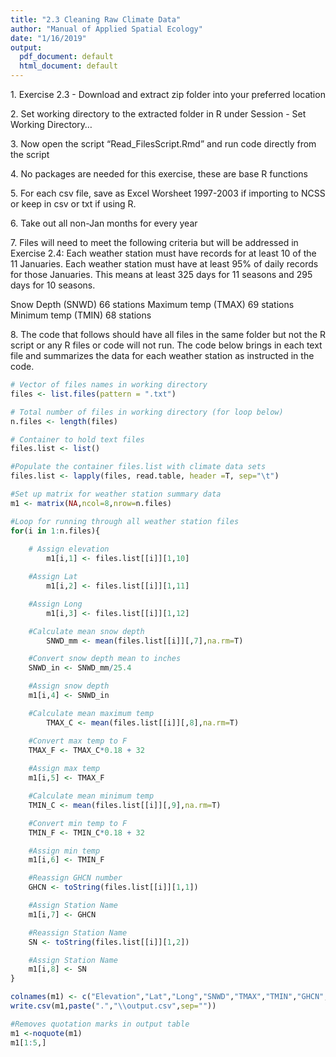 ---
title: "2.3 Cleaning Raw Climate Data"
author: "Manual of Applied Spatial Ecology"
date: "1/16/2019"
output: 
  pdf_document: default
  html_document: default
---
1\. Exercise 2.3 - Download and extract zip folder into your preferred location

2\. Set working directory to the extracted folder in R under Session - Set Working Directory...

3\. Now open the script "Read_FilesScript.Rmd" and run code directly from the script

4\. No packages are needed for this exercise, these are base R functions

5\. For each csv file, save as Excel Worsheet 1997-2003 if importing to NCSS or keep in csv or txt if using R.

6\. Take out all non-Jan months for every year

7\. Files will need to meet the following criteria but will be addressed in Exercise 2.4:
Each weather station must have records for at least 10 of the 11 Januaries. Each weather station must have at least 95% of daily records for those Januaries. This means at least 325 days for 11 seasons and 295 days for 10 seasons.

Snow Depth (SNWD) 66 stations
Maximum temp (TMAX) 69 stations
Minimum temp (TMIN) 68 stations

8\. The code that follows should have all files in the same folder but not the R script or any R files or code will not run. The code below brings in each text file and summarizes the data for each weather station as instructed in the code.

```{r}
# Vector of files names in working directory
files <- list.files(pattern = ".txt")

# Total number of files in working directory (for loop below)
n.files <- length(files)

# Container to hold text files
files.list <- list()

#Populate the container files.list with climate data sets
files.list <- lapply(files, read.table, header =T, sep="\t") 

#Set up matrix for weather station summary data
m1 <- matrix(NA,ncol=8,nrow=n.files)

#Loop for running through all weather station files
for(i in 1:n.files){
      
	# Assign elevation
        m1[i,1] <- files.list[[i]][1,10]

	#Assign Lat
        m1[i,2] <- files.list[[i]][1,11]

	#Assign Long
        m1[i,3] <- files.list[[i]][1,12]

	#Calculate mean snow depth
        SNWD_mm <- mean(files.list[[i]][,7],na.rm=T)

	#Convert snow depth mean to inches
	SNWD_in <- SNWD_mm/25.4

	#Assign snow depth
	m1[i,4] <- SNWD_in

	#Calculate mean maximum temp
        TMAX_C <- mean(files.list[[i]][,8],na.rm=T)

	#Convert max temp to F
	TMAX_F <- TMAX_C*0.18 + 32
	
	#Assign max temp
	m1[i,5] <- TMAX_F

	#Calculate mean minimum temp
	TMIN_C <- mean(files.list[[i]][,9],na.rm=T)

	#Convert min temp to F
	TMIN_F <- TMIN_C*0.18 + 32

	#Assign min temp
	m1[i,6] <- TMIN_F

	#Reassign GHCN number
	GHCN <- toString(files.list[[i]][1,1])

	#Assign Station Name
	m1[i,7] <- GHCN

	#Reassign Station Name
	SN <- toString(files.list[[i]][1,2])

	#Assign Station Name
	m1[i,8] <- SN
}

colnames(m1) <- c("Elevation","Lat","Long","SNWD","TMAX","TMIN","GHCN","Station")
write.csv(m1,paste(".","\\output.csv",sep=""))

#Removes quotation marks in output table
m1 <-noquote(m1)
m1[1:5,]
```